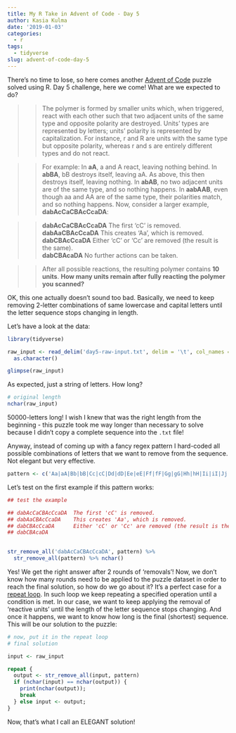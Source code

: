 ```yaml
---
title: My R Take in Advent of Code - Day 5
author: Kasia Kulma
date: '2019-01-03'
categories:
  - r
tags:
  - tidyverse
slug: advent-of-code-day-5
---
```


There's no time to lose, so here comes another [Advent of Code](https://adventofcode.com/2018/about) puzzle solved using R. Day 5 challenge, here we come! What are we expected to do?

>> The polymer is formed by smaller units which, when triggered, react with each other such that two adjacent units of the same type and opposite polarity are destroyed. Units' types are represented by letters; units' polarity is represented by capitalization. For instance, r and R are units with the same type but opposite polarity, whereas r and s are entirely different types and do not react.

>> For example:
In **aA**, a and A react, leaving nothing behind.
In **abBA**, bB destroys itself, leaving aA. As above, this then destroys itself, leaving nothing.
In **abAB**, no two adjacent units are of the same type, and so nothing happens.
In **aabAAB**, even though aa and AA are of the same type, their polarities match, and so nothing happens.
Now, consider a larger example, **dabAcCaCBAcCcaDA**:

>> **dabAcCaCBAcCcaDA**  The first 'cC' is removed.    
**dabAaCBAcCcaDA**    This creates 'Aa', which is removed.    
**dabCBAcCcaDA**      Either 'cC' or 'Cc' are removed (the result is the same).    
**dabCBAcaDA**        No further actions can be taken.    

>> After all possible reactions, the resulting polymer contains **10 units**.
>> **How many units remain after fully reacting the polymer you scanned?**


OK, this one actually doesn't sound too bad. Basically, we need to keep removing 2-letter combinations of same lowercase and capital letters until the letter sequence stops changing in length.

Let's have a look at the data:

```r
library(tidyverse)

raw_input <- read_delim('day5-raw-input.txt', delim = '\t', col_names = FALSE) %>% 
  as.character()

glimpse(raw_input) 
```

As expected, just a string of letters. How long?

```r
# original length
nchar(raw_input) 
``` 

50000-letters long! I wish I knew that was the right length from the beginning - this puzzle took me way longer than necessary to solve because I didn't copy a complete sequence into the `.txt` file! 

Anyway, instead of coming up with a fancy regex pattern I hard-coded all possible combinations of letters that we want to remove from the sequence. Not elegant but very effective.

```r
pattern <- c('Aa|aA|Bb|bB|Cc|cC|Dd|dD|Ee|eE|Ff|fF|Gg|gG|Hh|hH|Ii|iI|Jj|jJ|Kk|kK|Ll|lL|Mm|mM|Nn|nN|Oo|oO|Pp|pP|Qq|qQ|Rr|rR|Ss|sS|Tt|tT|Uu|uU|Vv|vV|Ww|wW|Xx|xX|Yy|yY|Zz|zZ') 
```

Let's test on the first example if this pattern works:

```r
## test the example 

## dabAcCaCBAcCcaDA  The first 'cC' is removed.
## dabAaCBAcCcaDA    This creates 'Aa', which is removed.
## dabCBAcCcaDA      Either 'cC' or 'Cc' are removed (the result is the same).
## dabCBAcaDA 

  
str_remove_all('dabAcCaCBAcCcaDA', pattern) %>% 
  str_remove_all(pattern) %>% nchar()
```

Yes! We get the right answer after 2 rounds of 'removals'! Now, we don't know how many rounds need to be applied to the puzzle dataset in order to reach the final solution, so how do we go about it? It's a perfect case for a [repeat loop](https://www.datacamp.com/community/tutorials/tutorial-on-loops-in-r). In such loop we keep repeating a specified operation until a condition is met. In our case, we want to keep applying the removal of 'reactive units' until the length of the letter sequence stops changing. And once it happens, we want to know how long is the final (shortest) sequence. This will be our solution to the puzzle:   

```r
# now, put it in the repeat loop
# final solution

input <- raw_input

repeat {   
  output <- str_remove_all(input, pattern)
  if (nchar(input) == nchar(output)) {
    print(nchar(output));
    break
  } else input <- output;
}
```

Now, that's what I call an ELEGANT solution!